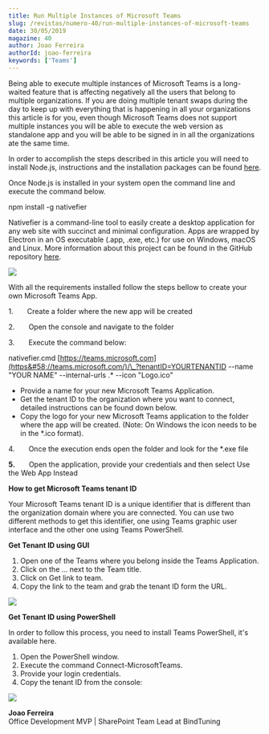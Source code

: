 ```yaml
---
title: Run Multiple Instances of Microsoft Teams
slug: /revistas/numero-40/run-multiple-instances-of-microsoft-teams
date: 30/05/2019
magazine: 40
author: Joao Ferreira
authorId: joao-ferreira
keywords: ['Teams']
---
```






Being able to execute multiple instances of Microsoft Teams is a long-waited feature that is affecting negatively all the users that belong to multiple organizations. If you are doing multiple tenant swaps during the day to keep up with everything that is happening in all your organizations this article is for you, even though Microsoft Teams does not support multiple instances you will be able to execute the web version as standalone app and you will be able to be signed in in all the organizations ate the same time.

In order to accomplish the steps described in this article you will need to install Node.js, instructions and the installation packages can be found [here](https&#58;//nodejs.org/en/download/).

Once Node.js is installed in your system open the command line and execute the command below.

npm install -g nativefier

Nativefier is a command-line tool to easily create a desktop application for any web site with succinct and minimal configuration. Apps are wrapped by Electron in an OS executable (.app, .exe, etc.) for use on Windows, macOS and Linux. More information about this project can be found in the GitHub repository [here](https&#58;//github.com/jiahaog/nativefier).

![](../../../images/numero40/run-multiple-instances-of-microsoft-teams/image1.jpeg)

With all the requirements installed follow the steps bellow to create your own Microsoft Teams App.

1.       Create a folder where the new app will be created

2.       Open the console and navigate to the folder

3.       Execute the command below:

nativefier.cmd [https://teams.microsoft.com](https&#58;//teams.microsoft.com/)/\_?tenantID=YOURTENANTID --name "YOUR NAME" --internal-urls .\* --icon "Logo.ico"

- Provide a name for your new Microsoft Teams Application.
- Get the tenant ID to the organization where you want to connect, detailed instructions can be found down below.
- Copy the logo for your new Microsoft Teams application to the folder where the app will be created. (Note: On Windows the icon needs to be in the \*.ico format).


4.       Once the execution ends open the folder and look for the \*.exe file

**5.**       Open the application, provide your credentials and then select Use the Web App Instead

**How to get Microsoft Teams tenant ID**

Your Microsoft Teams tenant ID is a unique identifier that is different than the organization domain where you are connected. You can use two different methods to get this identifier, one using Teams graphic user interface and the other one using Teams PowerShell.

**Get Tenant ID using GUI**

1. Open one of the Teams where you belong inside the Teams Application.
2. Click on the … next to the Team title.
3. Click on Get link to team.
4. Copy the link to the team and grab the tenant ID form the URL.


![](../../../images/numero40/run-multiple-instances-of-microsoft-teams/image2.png)

**Get Tenant ID using PowerShell**

In order to follow this process, you need to install Teams PowerShell, it's available here.

1. Open the PowerShell window.
2. Execute the command Connect-MicrosoftTeams.
3. Provide your login credentials.
4. Copy the tenant ID from the console:


![](../../../images/numero40/run-multiple-instances-of-microsoft-teams/image3.png)

**Joao Ferreira** <br />
Office Development MVP | SharePoint Team Lead at BindTuning